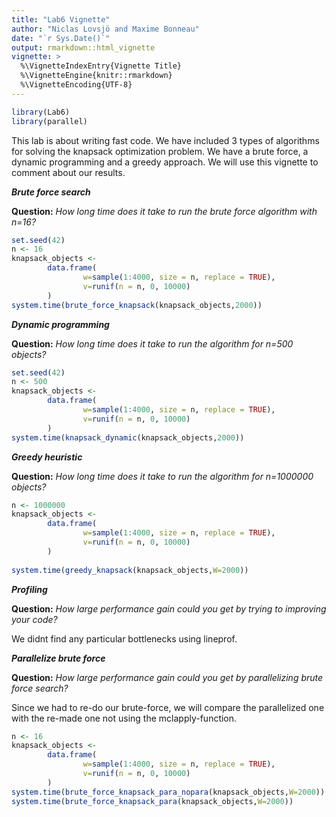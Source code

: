 ```yaml
---
title: "Lab6 Vignette"
author: "Niclas Lovsjö and Maxime Bonneau"
date: "`r Sys.Date()`"
output: rmarkdown::html_vignette
vignette: >
  %\VignetteIndexEntry{Vignette Title}
  %\VignetteEngine{knitr::rmarkdown}
  %\VignetteEncoding{UTF-8}
---
```

```r
library(Lab6)
library(parallel)
```
This lab is about writing fast code. We have included 3 types of algorithms for solving the knapsack optimization problem. We have a brute force, a dynamic programming and a greedy approach. We will use this vignette to comment about our results. 
  
_**Brute force search**_  
  
**Question:** *How long time does it take to run the brute force algorithm with n=16?*
  
```r
set.seed(42)
n <- 16
knapsack_objects <-
        data.frame(
                w=sample(1:4000, size = n, replace = TRUE),
                v=runif(n = n, 0, 10000)
        )
system.time(brute_force_knapsack(knapsack_objects,2000))
```


_**Dynamic programming**_  
  
**Question:** *How long time does it take to run the algorithm for n=500 objects?*
```r
set.seed(42)
n <- 500
knapsack_objects <-
        data.frame(
                w=sample(1:4000, size = n, replace = TRUE),
                v=runif(n = n, 0, 10000)
        )
system.time(knapsack_dynamic(knapsack_objects,2000))
```
  
  
_**Greedy heuristic**_

**Question:** *How long time does it take to run the algorithm for n=1000000 objects?*

```r
n <- 1000000
knapsack_objects <-
        data.frame(
                w=sample(1:4000, size = n, replace = TRUE),
                v=runif(n = n, 0, 10000)
        )
  
system.time(greedy_knapsack(knapsack_objects,W=2000))
```

_**Profiling**_

**Question:** *How large performance gain could you get by trying to improving your code?*

We didnt find any particular bottlenecks using lineprof.
  
_**Parallelize brute force**_

**Question:** *How large performance gain could you get by parallelizing brute force search?*
  
Since we had to re-do our brute-force, we will compare the parallelized one with the re-made one not using the mclapply-function.
```r
n <- 16
knapsack_objects <-
        data.frame(
                w=sample(1:4000, size = n, replace = TRUE),
                v=runif(n = n, 0, 10000)
        )
system.time(brute_force_knapsack_para_nopara(knapsack_objects,W=2000))
system.time(brute_force_knapsack_para(knapsack_objects,W=2000))
```

